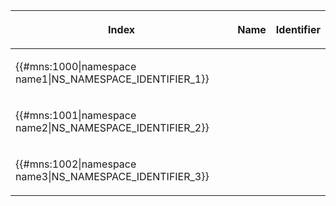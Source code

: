 
<!-- class and border attributes are not mandatory -->
<!-- nor is the table format -->
{| class="mns" border='1'
|-
! Index
! Name
! Identifier
|-
| {{#mns:1000|namespace name1|NS_NAMESPACE_IDENTIFIER_1}}
|-
| {{#mns:1001|namespace name2|NS_NAMESPACE_IDENTIFIER_2}}
|-
| {{#mns:1002|namespace name3|NS_NAMESPACE_IDENTIFIER_3}}
|}
